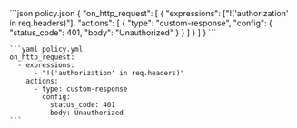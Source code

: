   <CodeGroup>
    ```json policy.json
    {
      "on_http_request": [
        {
          "expressions": ["!('authorization' in req.headers)"],
          "actions": [
            {
              "type": "custom-response",
              "config": {
                "status_code": 401,
                "body": "Unauthorized"
              }
            }
          ]
        }
      ]
    }
    ```

    ```yaml policy.yml
    on_http_request:
      - expressions:
          - "!('authorization' in req.headers)"
        actions:
          - type: custom-response
            config:
              status_code: 401
              body: Unauthorized
    ```

  </CodeGroup>
